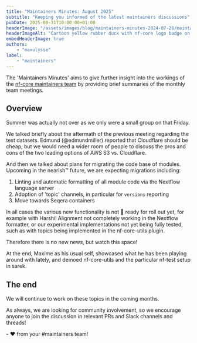 ```yaml
---
title: "Maintainers Minutes: August 2025"
subtitle: "Keeping you informed of the latest maintainers discussions"
pubDate: 2025-08-31T10:00:00+01:00
headerImage: "/assets/images/blog/maintainers-minutes-2024-07-26/maintainers-wide.png"
headerImageAlt: "Cartoon yellow rubber duck with nf-core logo badge on its body with the nf-core logo."
embedHeaderImage: true
authors:
    - "maxulysse"
label:
    - "maintainers"
---
```



The 'Maintainers Minutes' aims to give further insight into the workings of the [nf-core maintainers team](/governance#maintainers) by providing brief summaries of the monthly team meetings.

## Overview

Summer was actually not over as we only were a small group on that Friday.

We talked briefly about the aftermath of the previous meeting regarding the test datasets.
Edmund (@edmundmiller) reported that Cloudflare should be cheap, but we would need a wider room of people to discuss the pros and cons of the two leading options of AWS S3 vs. Cloudflare.

And then we talked about plans for migrating the code base of modules.
Upcoming in the nearish™️ future, we are expecting migrations including:

1. Linting and automatic formatting of all module code via the Nextflow language server
2. Adoption of 'topic' channels, in particular for `versions` reporting
3. Move towards Seqera containers

In all cases the various new functionality is not 💯 ready for roll out yet, for example with Harshil Alignment not completely working in the Nextflow formatter, or our experimental implementations not yet being fully tested, such as with topics being implemented in the nf-core-utils plugin.

Therefore there is no new news, but watch this space!

At the end, Maxime as his usual self, showcased what he has been playing around with lately, and demoed nf-core-utils and the particular nf-test setup in sarek.

## The end

We will continue to work on these topics in the coming months.

As always, we are looking for community involvement, so we encourage anyone to join the discussion in relevant PRs and Slack channels and threads!

\- :heart: from your #maintainers team!
